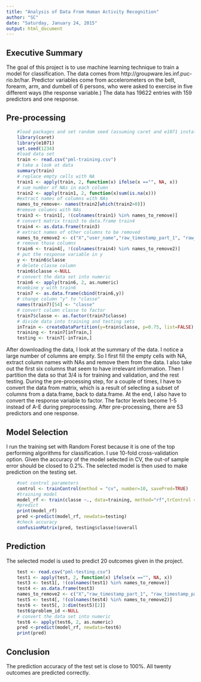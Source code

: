 ```yaml
---
title: "Analysis of Data From Human Activity Recognition"
author: "SC"
date: "Saturday, January 24, 2015"
output: html_document
---
```

Executive Summary
-----------------
The goal of this project is to use machine learning technique to train a model 
for classification. The data comes from http://groupware.les.inf.puc-rio.br/har. 
Predictor variables come from accelerometers on the belt, forearm, arm, and
dumbell of 6 persons, who were asked to exercise in five different ways (the 
response variable.) The data has 19622 entries with 159 predictors and one
response.   

Pre-processing
---------------

```r
    #load packages and set random seed (assuming caret and e1071 installed)
    library(caret)
    library(e1071)
    set.seed(1234)    
    #load data set
    train <- read.csv("pml-training.csv")
    # take a look at data
    summary(train)
    # replace empty cells with NA
    train1 <- apply(train, 2, function(x) ifelse(x =="", NA, x))
    # sum number of NAs in each column
    train2 <- apply(train1, 2, function(x)sum(is.na(x)))
    #extract names of columns with NAs
    names_to_remove<- names(train2[which(train2>0)])
    #remove columns with NAs
    train3 <- train1[, !(colnames(train1) %in% names_to_remove)]
    # convert matrix train3 to data.frame train4
    train4 <- as.data.frame(train3)
    # extract names of other columns to be removed
    names_to_remove2 <- c("X","user_name","raw_timestamp_part_1", "raw_timestamp_part_2", "cvtd_timestamp","new_window")
    # remove those columns
    train6 <- train4[, !(colnames(train4) %in% names_to_remove2)]
    # put the response variable in y
    y <- train6$classe
    # delete classe column
    train6$classe <-NULL
    # convert the data set into numeric
    train6 <- apply(train6, 2, as.numeric)
    #combine y with train6
    train7 <- as.data.frame(cbind(train6,y))
    # change column "y" to "classe"
    names(train7)[54] <- "classe"
    # convert column classe to factor
    train7$classe <- as.factor(train7$classe)
    # divide data into training and testing sets
    inTrain <- createDataPartition(y=train$classe, p=0.75, list=FALSE)
    training <- train7[inTrain,]
    testing <- train7[-inTrain,] 
```
After downloading the data, I look at the summary of the data. I notice a large
number of columns are empty. So I first fill the empty cells with NA, extract 
column names with NAs and remove them from the data. I also take out the first 
six columns that seem to have irrelevant information. Then I partition the data 
so that 3/4 is for training and validation, and the rest testing. During the
pre-processing step, for a couple of times, I have to convert the data from 
matrix, which is a result of selecting a subset of columns from a data.frame, 
back to data.frame. At the end, I also have to convert the response variable to
factor. The factor levels become 1-5 instead of A-E during preprocessing. After 
pre-processing, there are 53 predictors and one response.

Model Selection
---------------
I run the training set with Random Forest because it is one of the top performing
algorithms for classification. I use 10-fold cross-validation option. Given the 
accuracy of the model selected in CV, the out-of sample error should be closed
to 0.2%. The selected model is then used to make prediction on
the testing set.

```r
    #set control parameters 
    control <- trainControl(method = "cv", number=10, savePred=TRUE)
    #training model
    model_rf <- train(classe ~., data=training, method="rf",trControl = control)
    #predict
    print(model_rf)
    pred <-predict(model_rf, newdata=testing)
    #check accuracy
    confusionMatrix(pred, testing$classe)$overall
```

Prediction
----------
The selected model is used to predict 20 outcomes given in the project.
```r
    test <- read.csv("pml-testing.csv")
    test1 <- apply(test, 2, function(x) ifelse(x =="", NA, x))
    test3 <- test1[, !(colnames(test1) %in% names_to_remove)]
    test4 <- as.data.frame(test3)
    names_to_remove2 <- c("X","raw_timestamp_part_1", "raw_timestamp_part_2", "cvtd_timestamp")
    test5 <- test4[, !(colnames(test4) %in% names_to_remove2)]
    test6 <- test5[, 3:dim(test5)[2]]
    test6$problem_id <-NULL
    # convert the data set into numeric
    test6 <- apply(test6, 2, as.numeric)
    pred <-predict(model_rf, newdata=test6)   
    print(pred)
```
Conclusion
----------
The prediction accuracy of the test set is close to 100%. All twenty outcomes 
are predicted correctly. 
